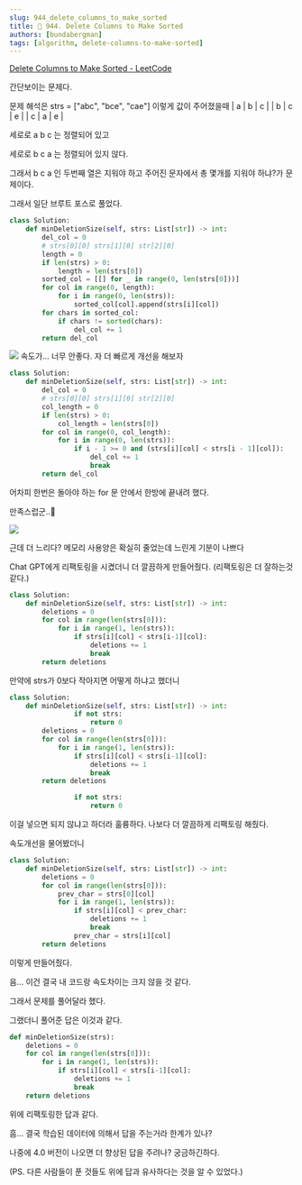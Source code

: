 ```yaml
---
slug: 944_delete_columns_to_make_sorted
title: 🚀 944. Delete Columns to Make Sorted
authors: [bundabergman]
tags: [algorithm, delete-columns-to-make-sorted]
---
```


[Delete Columns to Make Sorted - LeetCode](https://leetcode.com/problems/delete-columns-to-make-sorted/description/)

간단보이는 문제다.

문제 해석은 strs = ["abc", "bce", "cae"] 이렇게 값이 주어졌을때
| a | b | c |
| b | c | e |
| c | a | e |

세로로 a b c 는 정렬되어 있고

세로로 b c a 는 정렬되어 있지 않다. 

그래서 b c a 인 두번째 열은 지워야 하고 주어진 문자에서 총 몇개를 지워야 하냐?가 문제이다. 

그래서 일단 브루트 포스로 풀었다. 

```python
class Solution:
    def minDeletionSize(self, strs: List[str]) -> int:
        del_col = 0
        # strs[0][0] strs[1][0] str[2][0]
        length = 0
        if len(strs) > 0:
            length = len(strs[0])
        sorted_col = [[] for _ in range(0, len(strs[0]))]
        for col in range(0, length):
            for i in range(0, len(strs)):
                sorted_col[col].append(strs[i][col])
        for chars in sorted_col:
            if chars != sorted(chars):
                del_col += 1
        return del_col
```


![](https://velog.velcdn.com/images/landr/post/b8893466-760f-4df5-b0ef-e18814faa3a1/image.png)
속도가… 너무 안좋다. 자 더 빠르게 개선을 해보자

```python
class Solution:
    def minDeletionSize(self, strs: List[str]) -> int:
        del_col = 0
        # strs[0][0] strs[1][0] str[2][0]
        col_length = 0
        if len(strs) > 0:
            col_length = len(strs[0])
        for col in range(0, col_length):
            for i in range(0, len(strs)):
                if i - 1 >= 0 and (strs[i][col] < strs[i - 1][col]):
                    del_col += 1
                    break
        return del_col
```

어차피 한번은 돌아야 하는 for 문 안에서 한방에 끝내려 했다. 

만족스럽군..🤔

![](https://velog.velcdn.com/images/landr/post/4e4b4d9c-8880-4588-8d90-f7e69f397b2b/image.png)

근데 더 느리다?
메모리 사용양은 확실히 줄었는데 느린게 기분이 나쁘다

Chat GPT에게 리팩토링을 시켰더니 더 깔끔하게 만들어줬다.
(리팩토링은 더 잘하는것 같다.)

```python
class Solution:
    def minDeletionSize(self, strs: List[str]) -> int:
        deletions = 0
        for col in range(len(strs[0])):
            for i in range(1, len(strs)):
                if strs[i][col] < strs[i-1][col]:
                    deletions += 1
                    break
        return deletions
```

만약에 strs가 0보다 작아지면 어떻게 하냐고 했더니

```python
class Solution:
    def minDeletionSize(self, strs: List[str]) -> int:
				if not strs:
				    return 0
        deletions = 0
        for col in range(len(strs[0])):
            for i in range(1, len(strs)):
                if strs[i][col] < strs[i-1][col]:
                    deletions += 1
                    break
        return deletions
```

```python
				if not strs:
				    return 0
```

이걸 넣으면 되지 않냐고 하더라 훌륭하다. 
나보다 더 깔끔하게 리팩토링 해줬다.

속도개선을 물어봤더니

```python
class Solution:
    def minDeletionSize(self, strs: List[str]) -> int:
        deletions = 0
        for col in range(len(strs[0])):
            prev_char = strs[0][col]
            for i in range(1, len(strs)):
                if strs[i][col] < prev_char:
                    deletions += 1
                    break
                prev_char = strs[i][col]
        return deletions
```

이렇게 만들어줬다. 

음… 이건 결국 내 코드랑 속도차이는 크지 않을 것 같다. 

그래서 문제를 풀어달라 했다. 

그랬더니 풀어준 답은 이것과 같다. 

```python
def minDeletionSize(strs):
    deletions = 0
    for col in range(len(strs[0])):
        for i in range(1, len(strs)):
            if strs[i][col] < strs[i-1][col]:
                deletions += 1
                break
    return deletions
```

위에 리팩토링한 답과 같다. 

흠… 결국 학습된 데이터에 의해서 답을 주는거라 한계가 있나?

나중에 4.0 버전이 나오면 더 향상된 답을 주려나?
궁금하긴하다.

(PS. 다른 사람들이 푼 것들도 위에 답과 유사하다는 것을 알 수 있었다.) 